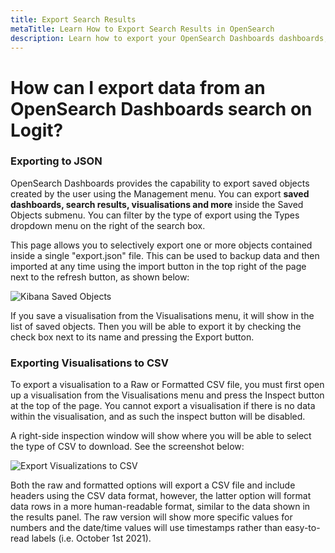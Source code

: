 ```yaml
---
title: Export Search Results
metaTitle: Learn How to Export Search Results in OpenSearch
description: Learn how to export your OpenSearch Dashboards dashboards, visualisations, and search results as either JSON or CSV file formats.
---
```


# How can I export data from an OpenSearch Dashboards search on Logit?

### Exporting to JSON
OpenSearch Dashboards provides the capability to export saved objects created by the user using the Management menu. You can export **saved dashboards, search results, visualisations and more** inside the Saved Objects submenu. You can filter by the type of export using the Types dropdown menu on the right of the search box.

This page allows you to selectively export one or more objects contained inside a single "export.json" file. This can be used to backup data and then imported at any time using the import button in the top right of the page next to the refresh button, as shown below:

![Kibana Saved Objects](@/images/help/log-management/storage/kibana-saved-objects.png)

If you save a visualisation from the Visualisations menu, it will show in the list of saved objects. Then you will be able to export it by checking the check box next to its name and pressing the Export button.

### Exporting Visualisations to CSV
To export a visualisation to a Raw or Formatted CSV file, you must first open up a visualisation from the Visualisations menu and press the Inspect button at the top of the page. You cannot export a visualisation if there is no data within the visualisation, and as such the inspect button will be disabled.

A right-side inspection window will show where you will be able to select the type of CSV to download. See the screenshot below:

![Export Visualizations to CSV](@/images/help/log-management/storage/kibana-logs.png)

Both the raw and formatted options will export a CSV file and include headers using the CSV data format, however, the latter option will format data rows in a more human-readable format, similar to the data shown in the results panel. The raw version will show more specific values for numbers and the date/time values will use timestamps rather than easy-to-read labels (i.e. October 1st 2021).